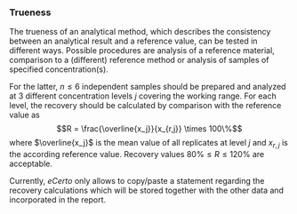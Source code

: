 ### Trueness

The trueness of an analytical method, which describes the consistency between
an analytical result and a reference value, can be tested in different ways.
Possible procedures are analysis of a reference material, comparison to a 
(different) reference method or analysis of samples of specified concentration(s).

For the latter, $n \le 6$ independent samples should be prepared and analyzed at 
3 different concentration levels $j$ covering the working range. For each level,
the recovery should be calculated by comparison with the reference value as
$$R = \frac{\overline{x_j}}{x_{r,j}} \times 100\%$$
where $\overline{x_j}$ is the mean value of all replicates at level $j$ and 
$x_{r,j}$ is the according reference value. Recovery values $80\% \le R \le 120\%$
are acceptable.

Currently, *eCerto* only allows to copy/paste a statement regarding the recovery 
calculations which will be stored together with the other data and incorporated
in the report.